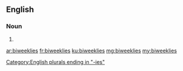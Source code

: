 ==English==

===Noun===
{{head|en}}

# {{plural of|biweekly}}

[[Category:English plurals ending in "-ies"]]

[[ar:biweeklies]]
[[fr:biweeklies]]
[[ku:biweeklies]]
[[mg:biweeklies]]
[[my:biweeklies]]